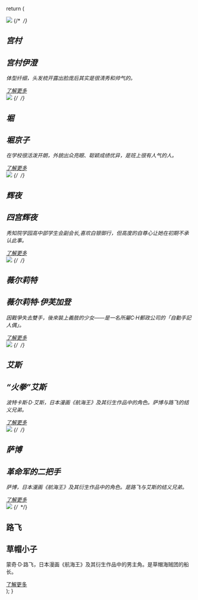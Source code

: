 
  return (
    <section className={styles.container}>
      <div className={styles.card}>
        <div className={styles.photo}>
          <img src="/img/animate/1.jpg" />
          {/* <Image img={gongchun} /> */}
        </div>
        <h1>宫村</h1>
        <h2>宫村伊澄</h2>
        <p>体型纤细，头发梳开露出脸庞后其实是很清秀和帅气的。</p>
        <a href="https://www.bilibili.com/bangumi/play/ss36198/?spm_id_from=333.999.0.0">
          了解更多
        </a>
      </div>
      <div className={styles.card}>
        <div className={styles.photo}>
          <img src="/img/animate/2.jpg" />
          {/* <Image img={ku} /> */}
        </div>
        <h1>堀</h1>
        <h2>堀京子</h2>
        <p>
          在学校很活泼开朗，外貌出众亮眼、聪颖成绩优异，是班上很有人气的人。
        </p>
        <a href="https://www.bilibili.com/bangumi/play/ss36198/?spm_id_from=333.999.0.0">
          了解更多
        </a>
      </div>
      <div className={styles.card}>
        <div className={styles.photo}>
          <img src="/img/animate/3.jpg" />
          {/* <Image img={huiye} /> */}
        </div>
        <h1>辉夜</h1>
        <h2>四宫辉夜</h2>
        <p>
          秀知院学园高中部学生会副会长,喜欢白银御行，但高度的自尊心让她在初期不承认此事。
        </p>
        <a href="https://www.bilibili.com/bangumi/play/ss26274/?spm_id_from=333.999.0.0">
          了解更多
        </a>
      </div>
      <div className={styles.card}>
        <div className={styles.photo}>
          <img src="/img/animate/4.jpg" />
          {/* <Image img={violet} /> */}
        </div>
        <h1>薇尔莉特</h1>
        <h2>薇尔莉特·伊芙加登</h2>
        <p>
          因戰爭失去雙手，後來裝上義肢的少女——是一名所屬C·H郵政公司的「自動手記人偶」。
        </p>
        <a href="https://www.bilibili.com/bangumi/play/ss21542?spm_id_from=333.337.0.0">
          了解更多
        </a>
      </div>
      <div className={styles.card}>
        <div className={styles.photo}>
          <img src="/img/animate/a.jpg" />
          {/* <Image img={ace} /> */}
        </div>
        <h1>艾斯</h1>
        <h2>“火拳”艾斯</h2>
        <p>
          波特卡斯·D·艾斯，日本漫画《航海王》及其衍生作品中的角色。萨博与路飞的结义兄弟。
        </p>
        <a href="#">了解更多</a>
      </div>
      <div className={styles.card}>
        <div className={styles.photo}>
          <img src="/img/animate/s.jpg" />
          {/* <Image img={sabo} /> */}
        </div>
        <h1>萨博</h1>
        <h2>革命军的二把手</h2>
        <p>
          萨博，日本漫画《航海王》及其衍生作品中的角色。是路飞与艾斯的结义兄弟。
        </p>
        <a href="#">了解更多</a>
      </div>
      <div className={styles.card}>
        <div className={styles.photo}>
          <img src="/img/animate/l.jpg" />
          {/* <Image img={luffy} /> */}
        </div>
        <h1>路飞</h1>
        <h2>草帽小子</h2>
        <p>
          蒙奇·D·路飞，日本漫画《航海王》及其衍生作品中的男主角。是草帽海贼团的船长。
        </p>
        <a href="#">了解更多</a>
      </div>
    </section>
  );
}

<friendLink />
